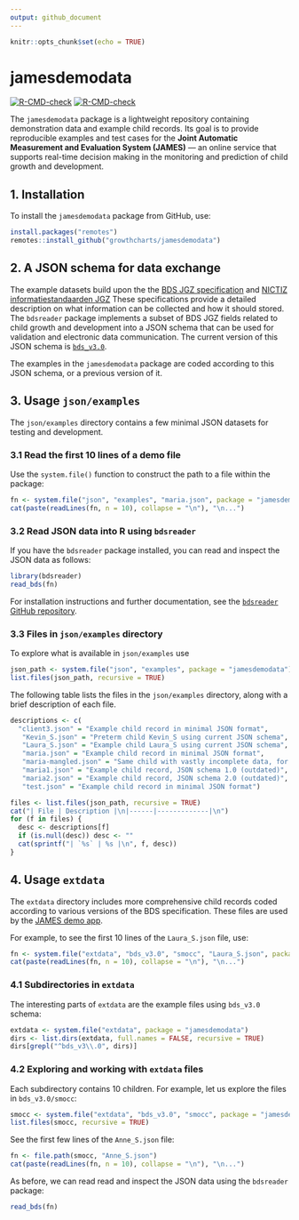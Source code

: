 ```yaml
---
output: github_document
---
```


<!-- README.md is generated from README.Rmd. Please edit that file -->

```r
knitr::opts_chunk$set(echo = TRUE)
```

# jamesdemodata

<!-- badges: start -->
[![R-CMD-check](https://github.com/growthcharts/jamesdemodata/workflows/R-CMD-check/badge.svg)](https://github.com/growthcharts/jamesdemodata/actions)
[![R-CMD-check](https://github.com/growthcharts/jamesdemodata/actions/workflows/R-CMD-check.yaml/badge.svg)](https://github.com/growthcharts/jamesdemodata/actions/workflows/R-CMD-check.yaml)
<!-- badges: end -->

The `jamesdemodata` package is a lightweight repository containing demonstration data and example child records. Its goal is to provide reproducible examples and test cases for the **Joint Automatic Measurement and Evaluation System (JAMES)** — an online service that supports real-time decision making in the monitoring and prediction of child growth and development.

## 1. Installation

To install the `jamesdemodata` package from GitHub, use:

```r
install.packages("remotes")
remotes::install_github("growthcharts/jamesdemodata")
```

## 2. A JSON schema for data exchange

The example datasets build upon the the [BDS JGZ specification](https://www.ncj.nl/onderwerp/digitaal-dossier-jgz/bds-jgz-versiebeheer/) and [NICTIZ informatiestandaarden JGZ](https://nictiz.nl/releases/jeugdgezondheidszorg-7-1-1/) These specifications provide a detailed description on what information can be collected and how it should stored. The `bdsreader` package implements a subset of BDS JGZ fields related to child growth and development into a JSON schema that can be used for validation and electronic data communication. The current version of this JSON schema is [`bds_v3.0`](https://raw.githubusercontent.com/growthcharts/bdsreader/refs/heads/master/inst/schemas/bds_v3.0.json). 

The examples in the `jamesdemodata` package are coded according to this JSON schema, or a previous version of it.

## 3. Usage `json/examples`

The `json/examples` directory contains a few minimal JSON datasets for testing and development.

### 3.1 Read the first 10 lines of a demo file

Use the `system.file()` function to construct the path to a file within the package:

```r
fn <- system.file("json", "examples", "maria.json", package = "jamesdemodata")
cat(paste(readLines(fn, n = 10), collapse = "\n"), "\n...")
```

### 3.2 Read JSON data into R using `bdsreader`

If you have the `bdsreader` package installed, you can read and inspect the JSON data as follows:

```r
library(bdsreader)
read_bds(fn)
```

For installation instructions and further documentation, see the [`bdsreader` GitHub repository](https://github.com/growthcharts/bdsreader).

### 3.3 Files in `json/examples` directory

To explore what is available in `json/examples` use

```r
json_path <- system.file("json", "examples", package = "jamesdemodata")
list.files(json_path, recursive = TRUE)
```

The following table lists the files in the `json/examples` directory, along with a brief description of each file.

```r
descriptions <- c(
  "client3.json" = "Example child record in minimal JSON format",
   "Kevin_S.json" = "Preterm child Kevin_S using current JSON schema",
   "Laura_S.json" = "Example child Laura_S using current JSON schema",
   "maria.json" = "Example child record in minimal JSON format",
   "maria-mangled.json" = "Same child with vastly incomplete data, for debugging",
   "maria1.json" = "Example child record, JSON schema 1.0 (outdated)",
   "maria2.json" = "Example child record, JSON schema 2.0 (outdated)",
   "test.json" = "Example child record in minimal JSON format")

files <- list.files(json_path, recursive = TRUE)
cat("| File | Description |\n|------|-------------|\n")
for (f in files) {
  desc <- descriptions[f]
  if (is.null(desc)) desc <- ""
  cat(sprintf("| `%s` | %s |\n", f, desc))
}
```


## 4. Usage `extdata`

The `extdata` directory includes more comprehensive child records coded according to various versions of the BDS specification. These files are used by the [JAMES demo app](https://tnochildhealthstatistics.shinyapps.io/james_tryout/). 

For example, to see the first 10 lines of the `Laura_S.json` file, use:

```r
fn <- system.file("extdata", "bds_v3.0", "smocc", "Laura_S.json", package = "jamesdemodata")
cat(paste(readLines(fn, n = 10), collapse = "\n"), "\n...")
```

### 4.1 Subdirectories in `extdata`

The interesting parts of `extdata` are the example files using `bds_v3.0` schema:

```r
extdata <- system.file("extdata", package = "jamesdemodata")
dirs <- list.dirs(extdata, full.names = FALSE, recursive = TRUE)
dirs[grepl("^bds_v3\\.0", dirs)]
```


### 4.2 Exploring and working with `extdata` files

Each subdirectory contains 10 children. For example, let us explore the files in `bds_v3.0/smocc`:

```r
smocc <- system.file("extdata", "bds_v3.0", "smocc", package = "jamesdemodata")
list.files(smocc, recursive = TRUE)
```

See the first few lines of the `Anne_S.json` file:

```r
fn <- file.path(smocc, "Anne_S.json")
cat(paste(readLines(fn, n = 10), collapse = "\n"), "\n...")
```

As before, we can read read and inspect the JSON data using the `bdsreader` package:

```r
read_bds(fn)
```

